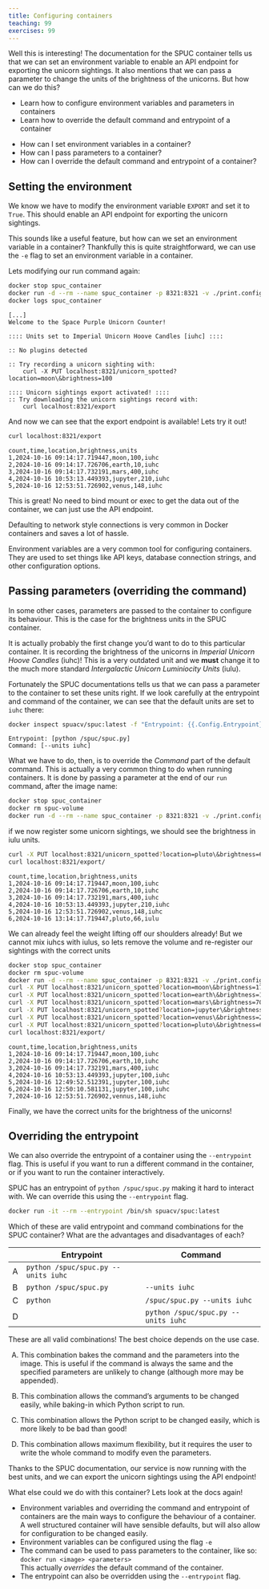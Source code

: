 ```yaml
---
title: Configuring containers
teaching: 99
exercises: 99
---
```


Well this is interesting!
The documentation for the SPUC container tells us that we can set an environment variable to enable an API endpoint for exporting the unicorn sightings.
It also mentions that we can pass a parameter to change the units of the brightness of the unicorns.
But how can we do this?

::::::::::::::::::::::::::::::::::::::: objectives
- Learn how to configure environment variables and parameters in containers
- Learn how to override the default command and entrypoint of a container
::::::::::::::::::::::::::::::::::::::::::::::::::

:::::::::::::::::::::::::::::::::::::::: questions
- How can I set environment variables in a container?
- How can I pass parameters to a container?
- How can I override the default command and entrypoint of a container?
::::::::::::::::::::::::::::::::::::::::::::::::::

## Setting the environment

We know we have to modify the environment variable `EXPORT` and set it to `True`.
This should enable an API endpoint for exporting the unicorn sightings.

This sounds like a useful feature, but how can we set an environment variable in a container?
Thankfully this is quite straightforward, we can use the `-e` flag to set an environment variable in a container.

Lets modifying our run command again:

```bash
docker stop spuc_container
docker run -d --rm --name spuc_container -p 8321:8321 -v ./print.config:/spuc/config/print.config -v spuc-volume:/spuc/output -e EXPORT=true spuacv/spuc:latest
docker logs spuc_container
```
```output
[...]
Welcome to the Space Purple Unicorn Counter!

:::: Units set to Imperial Unicorn Hoove Candles [iuhc] ::::

:: No plugins detected

:: Try recording a unicorn sighting with:
    curl -X PUT localhost:8321/unicorn_spotted?location=moon\&brightness=100

:::: Unicorn sightings export activated! ::::
:: Try downloading the unicorn sightings record with:
    curl localhost:8321/export
```

And now we can see that the export endpoint is available!
Lets try it out!
```bash
curl localhost:8321/export
```
```output
count,time,location,brightness,units
1,2024-10-16 09:14:17.719447,moon,100,iuhc
2,2024-10-16 09:14:17.726706,earth,10,iuhc
3,2024-10-16 09:14:17.732191,mars,400,iuhc
4,2024-10-16 10:53:13.449393,jupyter,210,iuhc
5,2024-10-16 12:53:51.726902,venus,148,iuhc
```

This is great! No need to bind mount or exec to get the data out of the container, we can just use the API endpoint.

Defaulting to network style connections is very common in Docker containers and saves a lot of hassle.

Environment variables are a very common tool for configuring containers.
They are used to set things like API keys, database connection strings, and other configuration options.

## Passing parameters (overriding the command)

In some other cases, parameters are passed to the container to configure its behaviour.
This is the case for the brightness units in the SPUC container.

It is actually probably the first change you'd want to do to this particular container.
It is recording the brightness of the unicorns in *Imperial Unicorn Hoove Candles* (iuhc)!
This is a very outdated unit and we **must** change it to the much more standard *Intergalactic Unicorn Luminiocity Units* (iulu).

Fortunately the SPUC documentations tells us that we can pass a parameter to the container to set these units right.
If we look carefully at the entrypoint and command of the container, we can see that the default units are set to `iuhc` there:
```bash
docker inspect spuacv/spuc:latest -f "Entrypoint: {{.Config.Entrypoint}}\nCommand: {{.Config.Cmd}}"
```
```output
Entrypoint: [python /spuc/spuc.py]
Command: [--units iuhc]
```

What we have to do, then, is to override the *Command* part of the default command.
This is actually a very common thing to do when running containers.
It is done by passing a parameter at the end of our `run` command, after the image name:
```bash
docker stop spuc_container
docker rm spuc-volume
docker run -d --rm --name spuc_container -p 8321:8321 -v ./print.config:/spuc/config/print.config -v spuc-volume:/spuc/output -e EXPORT=true spuacv/spuc:latest --units iulu
```

if we now register some unicorn sightings, we should see the brightness in iulu units.
```bash
curl -X PUT localhost:8321/unicorn_spotted?location=pluto\&brightness=66
curl localhost:8321/export/
```
```output
count,time,location,brightness,units
1,2024-10-16 09:14:17.719447,moon,100,iuhc
2,2024-10-16 09:14:17.726706,earth,10,iuhc
3,2024-10-16 09:14:17.732191,mars,400,iuhc
4,2024-10-16 10:53:13.449393,jupyter,210,iuhc
5,2024-10-16 12:53:51.726902,venus,148,iuhc
6,2024-10-16 13:14:17.719447,pluto,66,iulu
```

We can already feel the weight lifting off our shoulders already!
But we cannot mix iuhcs with iulus, so lets remove the volume and re-register our sightings with the correct units
```bash
docker stop spuc_container
docker rm spuc-volume
docker run -d --rm --name spuc_container -p 8321:8321 -v ./print.config:/spuc/config/print.config -v spuc-volume:/spuc/output -e EXPORT=true spuacv/spuc:latest --units iulu
curl -X PUT localhost:8321/unicorn_spotted?location=moon\&brightness=177
curl -X PUT localhost:8321/unicorn_spotted?location=earth\&brightness=18
curl -X PUT localhost:8321/unicorn_spotted?location=mars\&brightness=709
curl -X PUT localhost:8321/unicorn_spotted?location=jupyter\&brightness=372
curl -X PUT localhost:8321/unicorn_spotted?location=venus\&brightness=262
curl -X PUT localhost:8321/unicorn_spotted?location=pluto\&brightness=66
curl localhost:8321/export/
```
```output
count,time,location,brightness,units
1,2024-10-16 09:14:17.719447,moon,100,iuhc
2,2024-10-16 09:14:17.726706,earth,10,iuhc
3,2024-10-16 09:14:17.732191,mars,400,iuhc
4,2024-10-16 10:53:13.449393,jupyter,100,iuhc
5,2024-10-16 12:49:52.512391,jupyter,100,iuhc
6,2024-10-16 12:50:10.581131,jupyter,100,iuhc
7,2024-10-16 12:53:51.726902,vennus,148,iuhc
```

Finally, we have the correct units for the brightness of the unicorns!

## Overriding the entrypoint

We can also override the entrypoint of a container using the `--entrypoint` flag.
This is useful if you want to run a different command in the container, or if you want to run the container interactively.

SPUC has an entrypoint of `python /spuc/spuc.py` making it hard to interact with.
We can override this using the `--entrypoint` flag.

```bash
docker run -it --rm --entrypoint /bin/sh spuacv/spuc:latest
```

::::::::::::::::::::::::::::::::::::::: challenge

Which of these are valid entrypoint and command combinations for the SPUC container? What are the advantages and disadvantages of each?

|   | Entrypoint                          | Command                             |
|---|-------------------------------------|-------------------------------------|
| A | `python /spuc/spuc.py --units iuhc` |                                     |
| B | `python /spuc/spuc.py`              | `--units iuhc`                      |
| C | `python`                            | `/spuc/spuc.py --units iuhc`        |
| D |                                     | `python /spuc/spuc.py --units iuhc` |

:::::::::::::::::::::::: solution

These are all valid combinations! The best choice depends on the use case.

A) This combination bakes the command and the parameters into the image.
   This is useful if the command is always the same and the specified parameters are unlikely to change (although more may be appended).

B) This combination allows the command's arguments to be changed easily, while baking-in which Python script to run.

C) This combination allows the Python script to be changed easily, which is more likely to be bad than good!

D) This combination allows maximum flexibility, but it requires the user to write the whole command to modify even the parameters.

:::::::::::::::::::::::::::::::::::

::::::::::::::::::::::::::::::::::::::::::::::::::

Thanks to the SPUC documentation, our service is now running with the best units, and we can export the unicorn sightings using the API endpoint!

What else could we do with this container? Lets look at the docs again!

::::::::::::::::::::::::::::::::::::::: keypoints
- Environment variables and overriding the command and entrypoint of containers are the main ways to configure the behaviour of a container.
  A well structured container will have sensible defaults, but will also allow for configuration to be changed easily.
- Environment variables can be configured using the flag `-e`
- The command can be used to pass parameters to the container, like so:  
  `docker run <image> <parameters>`  
  This actually *overrides* the default command of the container.
- The entrypoint can also be overridden using the `--entrypoint` flag.
::::::::::::::::::::::::::::::::::::::::::::::::::
